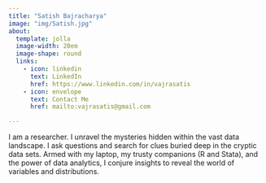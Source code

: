 ```yaml
---
title: "Satish Bajracharya"
image: "img/Satish.jpg"
about:
  template: jolla
  image-width: 20em
  image-shape: round
  links:
    - icon: linkedin
      text: LinkedIn
      href: https://www.linkedin.com/in/vajrasatis
    - icon: envelope
      text: Contact Me
      href: mailto:vajrasatis@gmail.com

---
```


I am a researcher. I unravel the mysteries hidden within the vast data landscape. I  ask questions and search for clues buried deep in the cryptic data sets. Armed with my laptop, my trusty companions (R and Stata), and the power of data analytics, I conjure insights to reveal the world of variables and distributions. 
